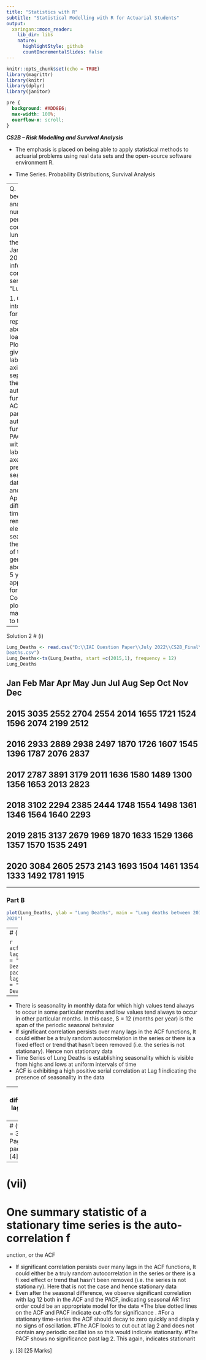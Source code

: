 ```yaml
---
title: "Statistics with R"
subtitle: "Statistical Modelling with R for Actuarial Students"
output:
  xaringan::moon_reader:
    lib_dir: libs
    nature:
      highlightStyle: github
      countIncrementalSlides: false
---
```


```r
knitr::opts_chunk$set(echo = TRUE)
library(magrittr)
library(knitr)
library(dplyr)
library(janitor)


```

```css
pre {
  background: #ADD8E6;
  max-width: 100%;
  overflow-x: scroll;
}
```

***CS2B – Risk Modelling and Survival Analysis ***


* The emphasis is placed on being able to apply statistical methods to actuarial problems using real data sets and the open-source software environment R. 

* Time Series. Probability Distributions, Survival Analysis

---
Q. 2) You have been asked to analyse the number of deaths per month in the country X from lung 
disease over the period from Jan 2015 to Dec 2020. This information is contained in a time 
series called “Lung_Deaths.csv”.

1.  Convert the data into a time series format representing the above period after loading it into R. 
2.  Plot this time series giving appropriate labels for each axis.
3.   Plot, on two separate graphs, the sample autocorrelation function (sample ACF) and sample partial autocorrelation function (sample PACF) of the series with appropriate 
labelling of the axes. 
4.  Justify the presence of seasonality in the data based on (2.  and (3.   above.
5.  Apply seasonal differencing to the time series to remove the element of seasonality. 
6.   Plot the ACF and PACF of this time series generated in (5.  above up to lag k = 5 years, 
giving appropriate labels for each axis. 
7.  Comment on your plots in part (6.  , making reference to the stationarity.

---


Solution 2
# (i)
```r
Lung_Deaths <- read.csv("D:\\IAI Question Paper\\July 2022\\CS2B_Final\\Lung_
Deaths.csv")
Lung_Deaths<-ts(Lung_Deaths, start =c(2015,1), frequency = 12)
Lung_Deaths
```
## Jan Feb Mar Apr May Jun Jul Aug Sep Oct Nov Dec
## 2015 3035 2552 2704 2554 2014 1655 1721 1524 1596 2074 2199 2512
## 2016 2933 2889 2938 2497 1870 1726 1607 1545 1396 1787 2076 2837
## 2017 2787 3891 3179 2011 1636 1580 1489 1300 1356 1653 2013 2823
## 2018 3102 2294 2385 2444 1748 1554 1498 1361 1346 1564 1640 2293
## 2019 2815 3137 2679 1969 1870 1633 1529 1366 1357 1570 1535 2491
## 2020 3084 2605 2573 2143 1693 1504 1461 1354 1333 1492 1781 1915

---

### Part B

```r
plot(Lung_Deaths, ylab = "Lung Deaths", main = "Lung deaths between 2015 and 
2020")
```

---
# (iii)

```r
acf(Lung_Deaths, lag.max = 30,main = "ACF of Lung Deaths")
pacf(Lung_Deaths, lag.max = 30,main = "PACF of Lung Deaths")
```

---

* There is seasonality in monthly data for which high values tend always to 
occur in some particular months and low values tend always to occur in other 
particular months. In this case, S = 12 (months per year) is the span of the 
periodic seasonal behavior
* If significant correlation persists over many lags in the ACF functions, It 
could either be a truly random autocorrelation in the series or there is a 
fixed effect or trend that hasn't been removed (i.e. the series is not 
stationary). Hence non stationary data
* Time Series of Lung Deaths is establishing seasonality which is visible 
from highs and lows at uniform intervals of time
* ACF is exhibiting a high positive serial correlation at Lag 1 indicating 
the presence of seasonality in the data

---
# (v)
diff12=diff(Lung_Deaths, lag = 12, differences=1)
plot(diff12)
---
# (vi)
acf(diff12,lag.max = 30)
IAI CS2B-0722
Page 7 of 14
pacf(diff12,lag.max = 30)
 [4]

---
# (vii)
# One summary statistic of a stationary time series is the auto-correlation f
unction, or the ACF

* If significant correlation persists over many lags in the ACF functions, It 
could either be a truly random autocorrelation in the series or there is a fi
xed effect or trend that hasn't been removed (i.e. the series is not stationa
ry). Here that is not the case and hence stationary data
* Even after the seasonal difference, we observe significant correlation with 
lag 12 both in the ACF and the PACF, indicating seasonal AR first order could 
be an appropriate model for the data
*The blue dotted lines on the ACF and PACF indicate cut-offs for significance
.
#For a stationary time-series the ACF should decay to zero quickly and displa
y no signs of oscillation.
#The ACF looks to cut out at lag 2 and does not contain any periodic oscillat
ion so this would indicate stationarity.
#The PACF shows no significance past lag 2. This again, indicates stationarit
y.
 [3]
 [25 Marks]
